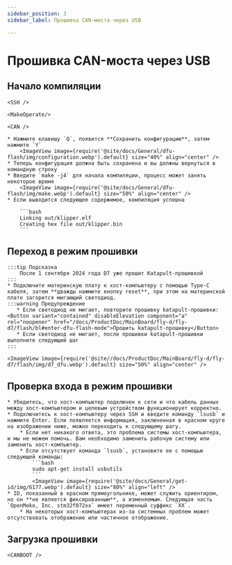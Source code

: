 ```yaml
---
sidebar_position: 3
sidebar_label: Прошивка CAN-моста через USB

---
```




# Прошивка CAN-моста через USB

## Начало компиляции

    <SSH />

    <MakeOperate/>

    <CAN />

    * Нажмите клавишу `Q`, появится **Сохранить конфигурацию**, затем нажмите `Y`
        <ImageView image={require('@site/docs/General/dfu-flash/img/configuration.webp').default} size="40%" align="center" />
    * Теперь конфигурация должна быть сохранена и вы должны вернуться в командную строку
    * Введите `make -j4` для начала компиляции, процесс может занять некоторое время
        <ImageView image={require('@site/docs/General/dfu-flash/img/make.webp').default} size="50%" align="center" />
    * Если выводится следующее содержимое, компиляция успешна

        ```bash
        Linking out/klipper.elf
        Creating hex file out/klipper.bin
        ```
## Переход в режим прошивки

    :::tip Подсказка
        После 1 сентября 2024 года D7 уже прошит Katapult-прошивкой
    :::
    * Подключите материнскую плату к хост-компьютеру с помощью Type-C кабеля, затем **дважды нажмите кнопку reset**, при этом на материнской плате загорится мигающий светодиод.
    :::warning Предупреждение
       * Если светодиод не мигает, повторите прошивку katapult-прошивки: <Button variant="contained" disableElevation component="a" rel="noopener" href="/docs/ProductDoc/MainBoard/fly-d/fly-d7/flash/bl#enter-dfu-flash-mode">Прошить katapult-прошивку</Button>
       * Если светодиод не мигает, после прошивки katapult-прошивки выполните следующий шаг
    :::

    <ImageView image={require('@site//docs/ProductDoc/MainBoard/fly-d/fly-d7/flash/img/d7_dfu.webp').default} size="50%" align="center" />
## Проверка входа в режим прошивки

    * Убедитесь, что хост-компьютер подключен к сети и что кабель данных между хост-компьютером и целевым устройством функционирует корректно.
    * Подключитесь к хост-компьютеру через SSH и введите команду `lsusb` и нажмите Enter. Если появляется информация, заключенная в красном круге на изображении ниже, можно переходить к следующему шагу.
        * Если нет никакого ответа, это проблема системы хост-компьютера, и мы не можем помочь. Вам необходимо заменить рабочую систему или заменить хост-компьютер.
        * Если отсутствует команда `lsusb`, установите ее с помощью следующей команды:
            ```bash
            sudo apt-get install usbutils
            ```
            <ImageView image={require('@site/docs/General/get-id/img/6177.webp').default} size="80%" align="left" /> 
    * ID, показанный в красном прямоугольнике, может служить ориентиром, но он **не является фиксированным**, а изменяемым. Следующая часть `OpenMoko, Inc. stm32f072xx` имеет переменный суффикс `XX`.
        * На некоторых хост-компьютерах из-за системных проблем может отсутствовать отображение или частичное отображение.

## Загрузка прошивки

    <CANBOOT />
